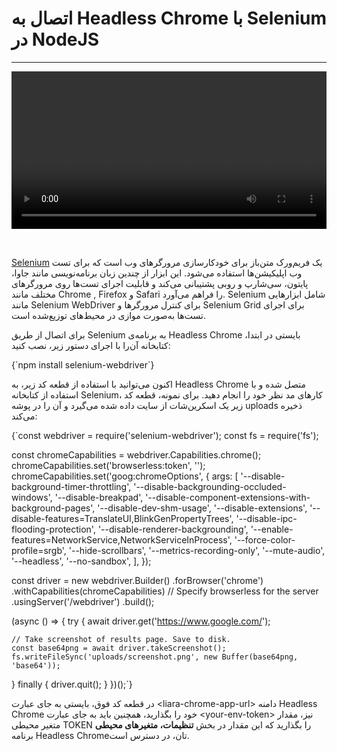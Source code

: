 
<Layout>

# اتصال به Headless Chrome با Selenium در NodeJS
<hr className="mb-2" />

<video
  src="https://files.liara.ir/liara/headlesschrome/nodejs-hc.mp4"
  controls="controls"
  className="block w-full"
  width="100%"
/>

<br />

<a href="https://www.selenium.dev/" className="blue-link">Selenium</a> یک فریم‌ورک متن‌باز
 برای خودکارسازی مرورگرهای وب است که برای تست وب اپلیکیشن‌ها استفاده می‌شود. این ابزار از چندین زبان برنامه‌نویسی مانند جاوا، پایتون، سی‌شارپ و روبی پشتیبانی می‌کند و قابلیت اجرای تست‌ها روی مرورگرهای مختلف مانند Chrome , Firefox  و Safari را فراهم می‌آورد. Selenium شامل ابزارهایی مانند Selenium WebDriver برای کنترل مرورگرها و Selenium Grid برای اجرای تست‌ها به‌صورت موازی در محیط‌های توزیع‌شده است.
<div className="h-4" />

برای اتصال از طریق Selenium به برنامه‌ی Headless Chrome بایستی در ابتدا، کتابخانه آن‌را با اجرای دستور زیر، نصب کنید:

<div className="h-4" />
<div dir='ltr'>
    <Highlight className="bash">
      {`npm install selenium-webdriver`}
    </Highlight>
</div>
<div className="h-2" />

اکنون می‌توانید با استفاده از قطعه کد زیر، به Headless Chrome متصل شده و با استفاده از کتابخانه Selenium، کارهای مد نظر خود را انجام دهید. برای نمونه، قطعه کد زیر یک اسکرین‌شات از سایت داده شده می‌گیرد و آن را در پوشه uploads ذخیره می‌کند:

<div className="h-4" />
<div dir='ltr'>
    <Highlight className="js">
      {`const webdriver = require('selenium-webdriver');
const fs = require('fs');

const chromeCapabilities = webdriver.Capabilities.chrome();
chromeCapabilities.set('browserless:token', '<your-env-token>');
chromeCapabilities.set('goog:chromeOptions', {
  args: [
    '--disable-background-timer-throttling',
    '--disable-backgrounding-occluded-windows',
    '--disable-breakpad',
    '--disable-component-extensions-with-background-pages',
    '--disable-dev-shm-usage',
    '--disable-extensions',
    '--disable-features=TranslateUI,BlinkGenPropertyTrees',
    '--disable-ipc-flooding-protection',
    '--disable-renderer-backgrounding',
    '--enable-features=NetworkService,NetworkServiceInProcess',
    '--force-color-profile=srgb',
    '--hide-scrollbars',
    '--metrics-recording-only',
    '--mute-audio',
    '--headless',
    '--no-sandbox',
  ],
});

const driver = new webdriver.Builder()
  .forBrowser('chrome')
  .withCapabilities(chromeCapabilities)
  // Specify browserless for the server
  .usingServer('<liara-chrome-app-url>/webdriver')
  .build();

(async () => {
  try {
    await driver.get('https://www.google.com/');

    // Take screenshot of results page. Save to disk.
    const base64png = await driver.takeScreenshot();
    fs.writeFileSync('uploads/screenshot.png', new Buffer(base64png, 'base64'));
  } finally {
    driver.quit();
  }
})();`}
    </Highlight>
</div>
<div className="h-2" />

در قطعه کد فوق، بایستی به جای عبارت <Important>\<liara-chrome-app-url\></Important> دامنه Headless Chrome خود را بگذارید، همچنین باید به جای عبارت <Important>\<your-env-token\></Important> نیز، مقدار متغیر محیطی <Important>TOKEN</Important> را بگذارید که این مقدار در بخش <b>تنظیمات، متغیرهای محیطی</b> برنامه Headless Chromeتان، در دسترس است.

</Layout>